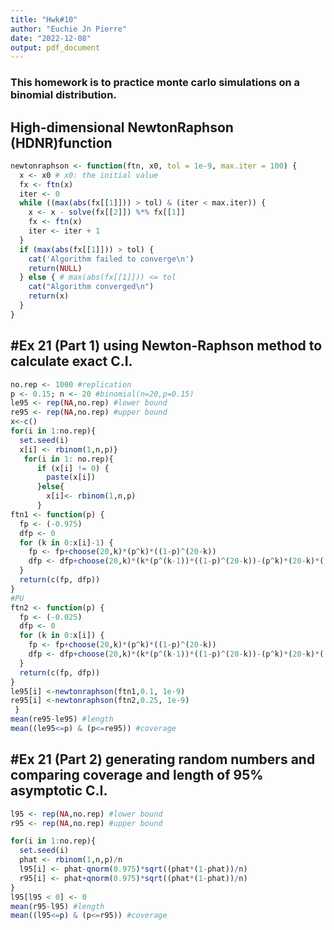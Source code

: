 ```yaml
---
title: "Hwk#10"
author: "Euchie Jn Pierre"
date: "2022-12-08"
output: pdf_document
---
```


### This homework is to practice monte carlo simulations on a binomial distribution.

## **High-dimensional NewtonRaphson (HDNR)function**
```r
newtonraphson <- function(ftn, x0, tol = 1e-9, max.iter = 100) {
  x <- x0 # x0: the initial value
  fx <- ftn(x)
  iter <- 0
  while ((max(abs(fx[[1]])) > tol) & (iter < max.iter)) {
    x <- x - solve(fx[[2]]) %*% fx[[1]]
    fx <- ftn(x)
    iter <- iter + 1
  }
  if (max(abs(fx[[1]])) > tol) {
    cat('Algorithm failed to converge\n')
    return(NULL)
  } else { # max(abs(fx[[1]])) <= tol
    cat("Algorithm converged\n")
    return(x)
  }
}
```
  
## **#Ex 21 (Part 1) using Newton-Raphson method to calculate exact C.I.**
```r
no.rep <- 1000 #replication
p <- 0.15; n <- 20 #binomial(n=20,p=0.15)
le95 <- rep(NA,no.rep) #lower bound
re95 <- rep(NA,no.rep) #upper bound
x<-c()
for(i in 1:no.rep){
  set.seed(i)
  x[i] <- rbinom(1,n,p)}
   for(i in 1: no.rep){
      if (x[i] != 0) {
        paste(x[i])
      }else{
        x[i]<- rbinom(1,n,p)
      } 
ftn1 <- function(p) {  
  fp <- (-0.975)
  dfp <- 0
  for (k in 0:x[i]-1) {
    fp <- fp+choose(20,k)*(p^k)*((1-p)^(20-k))
    dfp <- dfp+choose(20,k)*(k*(p^(k-1))*((1-p)^(20-k))-(p^k)*(20-k)*((1-p)^(19-k)))
  }
  return(c(fp, dfp))
}
#PU
ftn2 <- function(p) {  
  fp <- (-0.025)
  dfp <- 0
  for (k in 0:x[i]) {
    fp <- fp+choose(20,k)*(p^k)*((1-p)^(20-k))
    dfp <- dfp+choose(20,k)*(k*(p^(k-1))*((1-p)^(20-k))-(p^k)*(20-k)*((1-p)^(19-k)))
  }
  return(c(fp, dfp))
}
le95[i] <-newtonraphson(ftn1,0.1, 1e-9)
re95[i] <-newtonraphson(ftn2,0.25, 1e-9)
 }
mean(re95-le95) #length
mean((le95<=p) & (p<=re95)) #coverage
```

\newpage 
## **#Ex 21 (Part 2) generating random numbers and comparing coverage and length of 95% asymptotic C.I.**
```r
l95 <- rep(NA,no.rep) #lower bound
r95 <- rep(NA,no.rep) #upper bound

for(i in 1:no.rep){
  set.seed(i)
  phat <- rbinom(1,n,p)/n
  l95[i] <- phat-qnorm(0.975)*sqrt((phat*(1-phat))/n)
  r95[i] <- phat+qnorm(0.975)*sqrt((phat*(1-phat))/n)
}
l95[l95 < 0] <- 0
mean(r95-l95) #length
mean((l95<=p) & (p<=r95)) #coverage
```